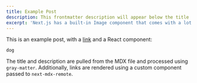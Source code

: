 ```yaml
---
title: Example Post
description: This frontmatter description will appear below the title
excerpt: 'Next.js has a built-in Image component that comes with a lot of performance optimization features when you are using it.'
---
```


This is an example post, with a [link](https://nextjs.org) and a React component:

```
dog
```

The title and description are pulled from the MDX file and processed using `gray-matter`. Additionally, links are rendered using a custom component passed to `next-mdx-remote`.


